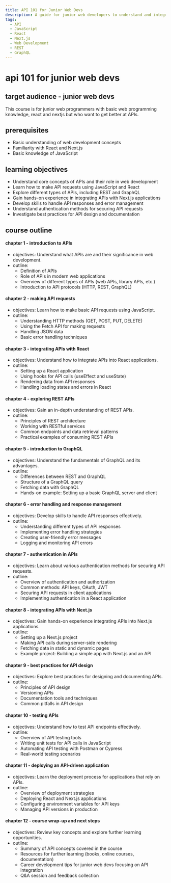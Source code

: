 ```yaml
---
title: API 101 for Junior Web Devs
description: A guide for junior web developers to understand and integrate APIs using React and Next.js.
tags:
  - API
  - JavaScript
  - React
  - Next.js
  - Web Development
  - REST
  - GraphQL
---
```


# api 101 for junior web devs

## target audience - junior web devs
This course is for junior web programmers with basic web programming knowledge, react and nextjs but who want to get better at APIs.

## prerequisites

- Basic understanding of web development concepts
- Familiarity with React and Next.js
- Basic knowledge of JavaScript

## learning objectives

- Understand core concepts of APIs and their role in web development
- Learn how to make API requests using JavaScript and React
- Explore different types of APIs, including REST and GraphQL
- Gain hands-on experience in integrating APIs with Next.js applications
- Develop skills to handle API responses and error management
- Understand authentication methods for securing API requests
- Investigate best practices for API design and documentation

## course outline

#### chapter 1 - introduction to APIs
- objectives: Understand what APIs are and their significance in web development.
- outline:
  - Definition of APIs
  - Role of APIs in modern web applications
  - Overview of different types of APIs (web APIs, library APIs, etc.)
  - Introduction to API protocols (HTTP, REST, GraphQL)

#### chapter 2 - making API requests
- objectives: Learn how to make basic API requests using JavaScript.
- outline:
  - Understanding HTTP methods (GET, POST, PUT, DELETE)
  - Using the Fetch API for making requests
  - Handling JSON data
  - Basic error handling techniques

#### chapter 3 - integrating APIs with React
- objectives: Understand how to integrate APIs into React applications.
- outline:
  - Setting up a React application
  - Using hooks for API calls (useEffect and useState)
  - Rendering data from API responses
  - Handling loading states and errors in React

#### chapter 4 - exploring REST APIs
- objectives: Gain an in-depth understanding of REST APIs.
- outline:
  - Principles of REST architecture
  - Working with RESTful services
  - Common endpoints and data retrieval patterns
  - Practical examples of consuming REST APIs

#### chapter 5 - introduction to GraphQL
- objectives: Understand the fundamentals of GraphQL and its advantages.
- outline:
  - Differences between REST and GraphQL
  - Structure of a GraphQL query
  - Fetching data with GraphQL
  - Hands-on example: Setting up a basic GraphQL server and client

#### chapter 6 - error handling and response management
- objectives: Develop skills to handle API responses effectively.
- outline:
  - Understanding different types of API responses
  - Implementing error handling strategies
  - Creating user-friendly error messages
  - Logging and monitoring API errors

#### chapter 7 - authentication in APIs
- objectives: Learn about various authentication methods for securing API requests.
- outline:
  - Overview of authentication and authorization
  - Common methods: API keys, OAuth, JWT
  - Securing API requests in client applications
  - Implementing authentication in a React application

#### chapter 8 - integrating APIs with Next.js
- objectives: Gain hands-on experience integrating APIs into Next.js applications.
- outline:
  - Setting up a Next.js project
  - Making API calls during server-side rendering
  - Fetching data in static and dynamic pages
  - Example project: Building a simple app with Next.js and an API

#### chapter 9 - best practices for API design
- objectives: Explore best practices for designing and documenting APIs.
- outline:
  - Principles of API design
  - Versioning APIs
  - Documentation tools and techniques
  - Common pitfalls in API design

#### chapter 10 - testing APIs
- objectives: Understand how to test API endpoints effectively.
- outline:
  - Overview of API testing tools
  - Writing unit tests for API calls in JavaScript
  - Automating API testing with Postman or Cypress
  - Real-world testing scenarios

#### chapter 11 - deploying an API-driven application
- objectives: Learn the deployment process for applications that rely on APIs.
- outline:
  - Overview of deployment strategies
  - Deploying React and Next.js applications
  - Configuring environment variables for API keys
  - Managing API versions in production

#### chapter 12 - course wrap-up and next steps
- objectives: Review key concepts and explore further learning opportunities.
- outline:
  - Summary of API concepts covered in the course
  - Resources for further learning (books, online courses, documentation)
  - Career development tips for junior web devs focusing on API integration
  - Q&A session and feedback collection
